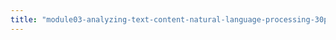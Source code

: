 ```yaml
---
title: "module03-analyzing-text-content-natural-language-processing-30pct/3-1-1-video-lecture.qmd"
---
```


